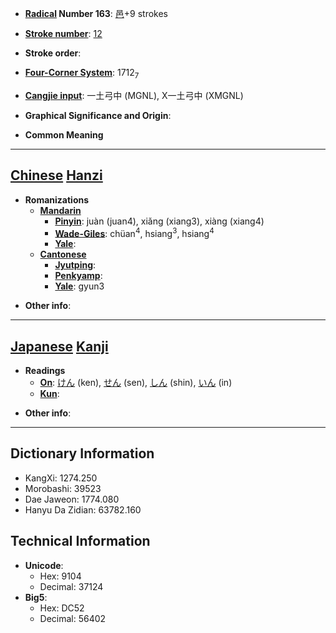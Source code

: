 * '''[[Wiktionary:Chinese radical index| Radical]] Number 163''': [[Wiktionary:Chinese radical index 邑|邑]]+9 strokes

* '''[[Wiktionary:Chinese total strokes index|Stroke number]]''': [[Wiktionary:Chinese total strokes index 12|12]]

* '''Stroke order''': 

* '''[[Wiktionary:Chinese four corner index|Four-Corner System]]''': 1712<sub>7</sub>

* '''[[Wiktionary:Chinese Cangjie index|Cangjie input]]''': 一土弓中 (MGNL), X一土弓中 (XMGNL)

* '''Graphical Significance and Origin''': 

* '''Common Meaning'''

----

== [[Chinese]] [[Hanzi]] ==

* '''Romanizations'''
** '''[[Mandarin]]'''
*** '''[[Pinyin]]''': juàn (juan4), xiǎng (xiang3), xiàng (xiang4)
*** '''[[Wade-Giles]]''': chüan<sup>4</sup>, hsiang<sup>3</sup>, hsiang<sup>4</sup>
*** '''[[Yale]]''': 
** '''[[Cantonese]]'''
*** '''[[Jyutping]]''':
*** '''[[Penkyamp]]''': 
*** '''[[Yale]]''': gyun3

* '''Other info''': 

----

== [[Japanese]] [[Kanji]] ==

* '''Readings'''
** '''[[On]]''': [[けん]] (ken), [[せん]] (sen), [[しん]] (shin), [[いん]] (in)
** '''[[Kun]]''': 

* '''Other info''':  

----

== Dictionary Information ==

* KangXi: 1274.250
* Morobashi: 39523
* Dae Jaweon: 1774.080
* Hanyu Da Zidian: 63782.160

== Technical Information ==

* '''Unicode''':
** Hex: 9104
** Decimal: 37124
* '''Big5''':
** Hex: DC52
** Decimal: 56402